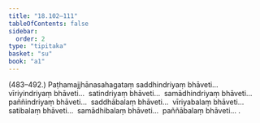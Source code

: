 ```yaml
---
title: "18.102–111"
tableOfContents: false
sidebar:
  order: 2
type: "tipitaka"
basket: "su"
book: "a1"
---
```



<DynamicBreadcrumb />

<Paragraph type="center" book="a1">
(483–492.)
</Paragraph>

<Paragraph number="455" book="a1">
Paṭhamajjhānasahagataṃ saddhindriyaṃ bhāveti…  vīriyindriyaṃ bhāveti…  satindriyaṃ bhāveti…  samādhindriyaṃ bhāveti…  paññindriyaṃ bhāveti…  saddhābalaṃ bhāveti…  vīriyabalaṃ bhāveti…  satibalaṃ bhāveti…  samādhibalaṃ bhāveti…  paññābalaṃ bhāveti… .
</Paragraph>